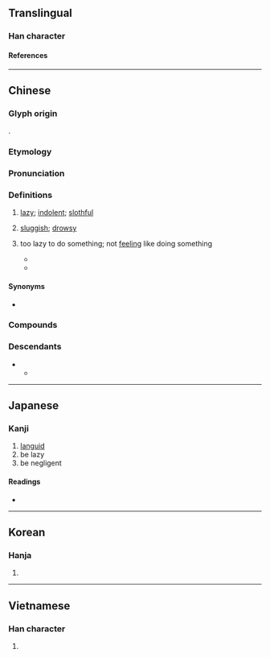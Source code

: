 {{also|懒}}
{{character info}}
{{character info|0xF90D}}
{{character info|0x2F8B1}}
==Translingual==

===Han character===
{{Han char|rn=61|rad=心|as=16|sn=19|four=97086|canj=PDLC|ids=⿰忄賴}}

====References====
{{Han ref|kx=0408.160|dkj=11455|dj=0749.170|hdz=42368.130|uh=61F6|ud=25078|bh=C369|bd=50025}}
{{Han ref|uh=F90D}}
{{Han ref|uh=2F8B1}}

----

==Chinese==
{{zh-forms|s=懒|ss=𰑐|alt=嬾/𰌙,孏-ancient,㦨,⿰忄阑}}

===Glyph origin===
{{Han etym}}
{{Han compound|忄|賴|c1=s|c2=p|t1=heart|ls=psc}}.

===Etymology===
{{rfe|zh}}

===Pronunciation===
{{zh-pron
|m=lǎn
|ma=Zh-lan.ogg
|m-s=nan3
|c=laan5
|c-t=lan1
|g=lan3
|h=pfs=lân;gd=lan1
|j=lan2
|mb=lǎng
|md=lāng
|mn=lán/nōa
|mn_note=lán - literary; nōa - vernacular
|mn-t=lang6
|w=3le
|x=lan3
|mc=y
|oc=y
|cat=a
}}

===Definitions===
{{zh-hanzi}}

# [[lazy]]; [[indolent]]; [[slothful]]
#: {{zh-x|我 的 弟弟{di} 非常 懶，一點 家務 都 不會 做。|My younger brother is really '''lazy'''; he doesn't do any chores.}}
#: {{zh-x|你 唔好 咁 懶 啦。|Don't be so '''lazy'''.|C}}
# [[sluggish]]; [[drowsy]]
# {{lb|zh|often with {{zh-l|*得}}}} too lazy to do something; not [[feel]]ing like doing something
#* {{zh-x|夏天 的 我 懶得{de} 化妝|In the summer, I'm too '''lazy''' to put on makeup|ref='''1988''', {{w2|zh|鄭怡}}, {{lang|zh|離家出走}}}}
#* {{zh-x|乾 一 罐 的 汽水　呼出 嘆息　快樂 懶 說明|[I] drink up a can of pop, breathe out a gasp, so happy [I] '''don't feel like''' explaining|C-LIT|ref='''2020''', {{w2|zh|林家謙}} &lsqb;{{w|Terence Lam}}&rsqb;, [https://www.youtube.com/watch?v=qWhavDVsMRc {{lang|zh|一人之境}}] [Solitude]}}

====Synonyms====
* {{sense|lazy}}
{{zh-syn-saurus|懶惰}}
{{zh-dial|懶惰}}

===Compounds===
{{zh-der|懶音|懶蟲|懶得|懶惰|懶鬼|懶漢|懶猴|懶散|懶洋洋|意懶心慵|意懶心灰|伸懶腰|嚲懶|心灰意懶|心慵意懶|意慵心懶|幫閑鑽懶|幫懶鑽閑|偎慵墮懶|慵懶|好吃懶做|好食懶飛|偷懶|懶腰|懶人植物|懶人|懶懶的|懶骨頭|懶凳|睡懶覺|懶待|樹懶|發懶|痠懶|疏懶|懶髻|懶怠|懶設設|懶架|憊懶|懶婦|懶病|懶黃病|躲懶|鑽懶幫閑|酸懶|脫懶|貪吃懶做|身上發懶|倦懶|墮懶|嬌懶|幫閒鑽懶|幽懶|心懶|懶中散|懶人菜|懶倦|懶几|懶別設|懶困|懶墮|懶妥妥|懶婦箴|懶婦魚|懶嫷|懶學|懶怯|懶意|懶慢|懶懶|懶懶攤攤|懶拖拖|懶拙|懶放|懶殘|懶驢愁|懶龍|托懶|放懶|疲懶|癡懶|簡懶|貪懶|賣懶|躲頭避懶|軟懶|避懶|鐵懶|鑽懶幫閒|鵝項懶凳}}

===Descendants===
* {{desc|bor=1|tai-pro|*ɡraːnꟲ²||lazy}}
** {{desc|th|คร้าน||lazy}}

{{zh-cat|Elementary}}

----

==Japanese==

===Kanji===
{{ja-kanji|grade=|rs=心16}}

# [[languid]]
# be lazy
# be negligent

====Readings====
* {{ja-readings|on=らん,らい|kun=おこたる,ものうい}}

----

==Korean==

===Hanja===
{{ko-hanja|라||나}}{{attention|ko}}

{{ko-hanja|란||난}}

# {{rfdef|ko|sort=心16}}

----

==Vietnamese==

===Han character===
{{vi-readings|readings=lại,lãn,lớn,lười|rs=心16}}

# {{rfdef|vi|sort=心16}}